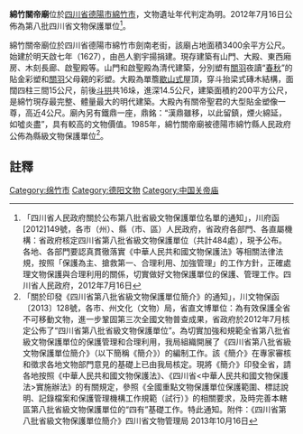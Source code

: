 {{msg:四川省文物保護單位
|名稱 = 綿竹關帝廟
|編號 = 135
|圖片 = [[File:關帝廟_-_panoramio_(8).jpg|260px]]
|級別 = S8
|分類 = 
|時代 = [[明代|明代]]
|地点 = [[四川省|四川省]][[德陽市|德陽市]][[綿竹市|綿竹市]]
|坐標 =
|登錄 = 2012年7月16日
}}
'''綿竹關帝廟'''位於[[四川省|四川省]][[德陽市|德陽市]][[綿竹市|綿竹市]]，文物遺址年代判定為明。2012年7月16日公佈為第八批四川省文物保護單位<ref>「四川省人民政府關於公布第八批省級文物保護單位名單的通知」，川府函[2012]149號，各市（州）、縣（市、區）人民政府，省政府各部門、各直屬機構：省政府核定四川省第八批省級文物保護單位（共計484處），現予公布。各地、各部門要認真貫徹落實《中華人民共和國文物保護法》等相關法律法規，按照「保護為主、搶救第一、合理利用、加強管理」的工作方針，正確處理文物保護與合理利用的關係，切實做好文物保護單位的保護、管理工作。四川省人民政府，2012年7月16日</ref>。

綿竹關帝廟位於四川省德陽市綿竹市劍南老街，該廟占地面積3400余平方公尺。始建於明天啟七年（1627），由邑人劉宇揚捐建。現存建築有山門、大殿、東西廂房、木刻長廊、啟聖殿等。山門和啟聖殿為清代建築，分別塑有[[關羽|關羽]]夜讀“[[春秋|春秋]]”的貼金彩塑和[[關羽|關羽]]父母親的彩塑。大殿為單簷[[歇山式|歇山式]]屋頂，穿斗抬梁式磚木結構，面闊四柱三間15公尺，前後[[斗拱|斗拱]]共16垛，進深14.5公尺，建築面積約200平方公尺，是綿竹現存最完整、體量最大的明代建築。大殿內有關帝聖君的大型貼金塑像一尊，高近4公尺。廟內另有鐵鼎一座，鼎銘：“漢鼎雖移，以此留鎮，煙火綿延，如噓炎盡”，具有較高的文物價值。1985年，綿竹關帝廟被德陽市綿竹縣人民政府公佈為縣級文物保護單位<ref>「關於印發《四川省第八批省級文物保護單位簡介》的通知」，川文物保函〔2013〕128號，各市、州文化（文物）局，省直文博單位：為有效保護全省不可移動文物，進一步鞏固第三次全國文物普查成果，省政府於2012年7月核定公佈了“四川省第八批省級文物保護單位”。為切實加強和規範全省第八批省級文物保護單位的保護管理和合理利用，我局組織開展了《四川省第八批省級文物保護單位簡介》（以下簡稱《簡介》）的編制工作。該《簡介》在專家審核和徵求各地文物部門意見的基礎上已由我局核定。現將《簡介》印發全省，請各地按照《中華人民共和國文物保護法》、《四川省<中華人民共和國文物保護法>實施辦法》的有關規定，參照《全國重點文物保護單位保護範圍、標誌說明、記錄檔案和保護管理機構工作規範（試行）》的相關要求，及時完善本轄區第八批省級文物保護單位的“四有”基礎工作。特此通知。附件：《四川省第八批省級文物保護單位簡介》四川省文物管理局  2013年10月16日</ref>。

==註釋==
{{reflist}}
{{德阳市境内的四川省文物保护单位}}
[[Category:绵竹市|Category:绵竹市]]
[[Category:德阳文物|Category:德阳文物]]
[[Category:中国关帝庙|Category:中国关帝庙]]